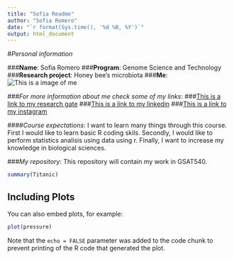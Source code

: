 ```yaml
---
title: "Sofia Readme"
author: "Sofia Romero"
date: "`r format(Sys.time(), '%d %B, %Y')`"
output: html_document
---
```



#*Personal information*

###**Name**: Sofia Romero
###**Program**: Genome Science and Technology 
###**Research project**: Honey bee's microbiota
###**Me**:
 ![This is a image of me](https://i1.rgstatic.net/ii/profile.image/AS%3A486460651511809%401492992665779_xl/Atenas_Romero_Guzman.png)

###*For more information about me check some of my links*: 
###[This is a link to my research gate](https://www.researchgate.net/profile/Atenas_Romero_Guzman)
###[This is a link to my linkedin](https://www.linkedin.com/in/atenas-sof%C3%ADa-romero-guzm%C3%A1n-449b46121/)
###[This is a link to my instagram](https://www.instagram.com/sofiaromeriana/)

####*Course expectations*: I want to learn many things through this course. First I would like to learn basic R coding skils. Secondly, I would like to perform statistics analisis using data using r. Finally, I want to increase my knowledge in biological sciences. 

###*My repository*: This repository will contain my work in GSAT540.


```r
summary(Titanic)
```

## Including Plots

You can also embed plots, for example:

```r
plot(pressure)
```

Note that the `echo = FALSE` parameter was added to the code chunk to prevent printing of the R code that generated the plot.
